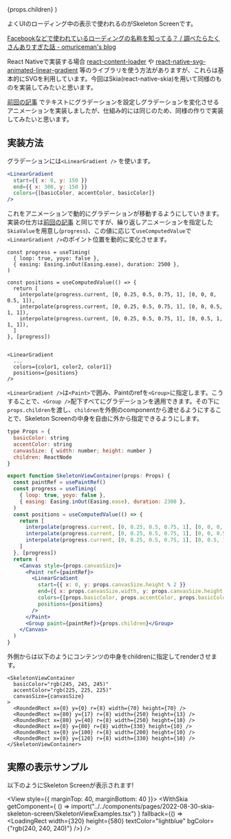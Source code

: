 


  <PostLayout headlines={headlines} meta={meta}>
    {props.children}
  </PostLayout>
)

よくUIのローディング中の表示で使われるのがSkeleton Screenです。

[Facebookなどで使われているローディングの名称を知ってる？ / 調べたらたくさんありすぎた話 - omuriceman's blog](https://omuriceman.hatenablog.com/entry/skeleton-screen)


React Nativeで実装する場合 [react-content-loader](https://github.com/danilowoz/react-content-loader) や [react-native-svg-animated-linear-gradient](https://github.com/FullstackStation/react-native-svg-animated-linear-gradient) 等のライブラリを使う方法がありますが、これらは基本的にSVGを利用しています。今回はSkia(react-native-skia)を用いて同様のものを実装してみたいと思います。


[前回の記事](/posts/2022-08-28-text-gradient) でテキストにグラデーションを設定しグラデーションを変化させるアニメーションを実装しましたが、仕組み的には同じのため、同様の作りで実装してみたいと思います。

## 実装方法

グラデーションには`<LinearGradient />` を使います。
```jsx
<LinearGradient
  start={{ x: 0, y: 150 }}
  end={{ x: 300, y: 150 }}
  colors={[basicColor, accentColor, basicColor]}
/>
```

これをアニメーションで動的にグラデーションが移動するようにしていきます。実装の仕方は[前回の記事](/posts/2022-08-28-text-gradient#%E3%82%A2%E3%83%8B%E3%83%A1%E3%83%BC%E3%82%B7%E3%83%A7%E3%83%B3%E5%8A%B9%E6%9E%9C%E3%82%92%E3%81%A4%E3%81%91%E3%82%8B) と同じですが、繰り返しアニメーションを指定した`SkiaValue`を用意し(`progress`)、この値に応じて`useComputedValue`で`<LinearGradient />`のポイント位置を動的に変化させます。


```tsx
const progress = useTiming(
  { loop: true, yoyo: false },
  { easing: Easing.inOut(Easing.ease), duration: 2500 },
)

const positions = useComputedValue(() => {
  return [
    interpolate(progress.current, [0, 0.25, 0.5, 0.75, 1], [0, 0, 0, 0.5, 1]),
    interpolate(progress.current, [0, 0.25, 0.5, 0.75, 1], [0, 0, 0.5, 1, 1]),
    interpolate(progress.current, [0, 0.25, 0.5, 0.75, 1], [0, 0.5, 1, 1, 1]),
  ]
}, [progress])


<LinearGradient
  ...
  colors={color1, color2, color1]}
  positions={positions}
/>
```

`<LinearGradient />`は`<Paint>`で囲み、Paintのrefを`<Group>`に指定します。こうすることで、`<Group />`配下すべてにグラデーションを適用できます。その下に`props.children`を渡し、`children`を外側のcomponentから渡せるようにすることで、Skeleton Screenの中身を自由に外から指定できるようにします。


```jsx
type Props = {
  basicColor: string
  accentColor: string
  canvasSize: { width: number; height: number }
  children: ReactNode
}

export function SkeletonViewContainer(props: Props) {
  const paintRef = usePaintRef()
  const progress = useTiming(
    { loop: true, yoyo: false },
    { easing: Easing.inOut(Easing.ease), duration: 2300 },
  )
  const positions = useComputedValue(() => {
    return [
      interpolate(progress.current, [0, 0.25, 0.5, 0.75, 1], [0, 0, 0, 0.5, 1]),
      interpolate(progress.current, [0, 0.25, 0.5, 0.75, 1], [0, 0, 0.5, 1, 1]),
      interpolate(progress.current, [0, 0.25, 0.5, 0.75, 1], [0, 0.5, 1, 1, 1]),
    ]
  }, [progress])
  return (
    <Canvas style={props.canvasSize}>
      <Paint ref={paintRef}>
        <LinearGradient
          start={{ x: 0, y: props.canvasSize.height % 2 }}
          end={{ x: props.canvasSize.width, y: props.canvasSize.height % 2 }}
          colors={[props.basicColor, props.accentColor, props.basicColor]}
          positions={positions}
        />
      </Paint>
      <Group paint={paintRef}>{props.children}</Group>
    </Canvas>
  )
}
```

外側からは以下のようにコンテンツの中身をchildrenに指定してrenderさせます。

```tsx
<SkeletonViewContainer
  basicColor="rgb(245, 245, 245)"
  accentColor="rgb(225, 225, 225)"
  canvasSize={canvasSize}
>
  <RoundedRect x={0} y={0} r={8} width={70} height={70} />
  <RoundedRect x={80} y={17} r={8} width={250} height={13} />
  <RoundedRect x={80} y={40} r={8} width={250} height={10} />
  <RoundedRect x={0} y={80} r={8} width={330} height={10} />
  <RoundedRect x={0} y={100} r={8} width={200} height={10} />
  <RoundedRect x={0} y={120} r={8} width={330} height={10} />
</SkeletonViewContainer>
```


## 実際の表示サンプル

以下のようにSkeleton Screenが表示されます!

<View style={{ marginTop: 40, marginBottom: 40 }}>
  <WithSkia
    getComponent={
      () => import("../../components/pages/2022-08-30-skia-skeleton-screen/SkeletonViewExamples.tsx")
    }
    fallback={() => <LoadingRect width={320} height={580} textColor="lightblue" bgColor={"rgb(240, 240, 240)"} />}
  />
</View>
